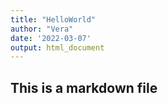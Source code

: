 ```yaml
---
title: "HelloWorld"
author: "Vera"
date: '2022-03-07'
output: html_document
---
```

## This is a markdown file